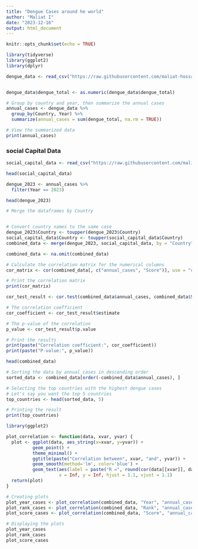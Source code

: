 ---
title: "Dengue Cases around he world"
author: "Maliat I"
date: "2023-12-16"
output: html_document
---

```{r setup, include=FALSE}
knitr::opts_chunk$set(echo = TRUE)
```

```{r}
library(tidyverse)
library(ggplot2)
library(dplyr)
```
```{r}

dengue_data <- read_csv("https://raw.githubusercontent.com/maliat-hossain/FileProcessing/main/National_AFGHANISTAN_20200501_20230501.csv")


dengue_data$dengue_total <- as.numeric(dengue_data$dengue_total)

# Group by country and year, then summarize the annual cases
annual_cases <- dengue_data %>%
  group_by(Country, Year) %>%
  summarize(annual_cases = sum(dengue_total, na.rm = TRUE))

# View the summarized data
print(annual_cases)

```
### social Capital Data
```{r}
social_capital_data <- read_csv("https://raw.githubusercontent.com/maliat-hossain/FileProcessing/main/social%20capital%20index.csv")
```
```{r}
head(social_capital_data)
```
```{r}
dengue_2023 <- annual_cases %>%
  filter(Year == 2023)

```

```{r}
head(dengue_2023)
```
```{r}
# Merge the dataframes by Country


# Convert country names to the same case 
dengue_2023$Country <- toupper(dengue_2023$Country)
social_capital_data$Country <- toupper(social_capital_data$Country)
combined_data <- merge(dengue_2023, social_capital_data, by = "Country", all = TRUE)

combined_data <- na.omit(combined_data)

# Calculate the correlation matrix for the numerical columns
cor_matrix <- cor(combined_data[, c("annual_cases", "Score")], use = "complete.obs", method = "pearson")

# Print the correlation matrix
print(cor_matrix)

```
```{r}
cor_test_result <- cor.test(combined_data$annual_cases, combined_data$Score, method = "pearson")

# The correlation coefficient
cor_coefficient <- cor_test_result$estimate

# The p-value of the correlation
p_value <- cor_test_result$p.value

# Print the results
print(paste("Correlation coefficient:", cor_coefficient))
print(paste("P-value:", p_value))

```
```{r}
head(combined_data)
```

```{r}
# Sorting the data by annual_cases in descending order
sorted_data <- combined_data[order(-combined_data$annual_cases), ]

# Selecting the top countries with the highest dengue cases
# Let's say you want the top 5 countries
top_countries <- head(sorted_data, 5)

# Printing the result
print(top_countries)

```
```{r}
library(ggplot2)

plot_correlation <- function(data, xvar, yvar) {
  plot <- ggplot(data, aes_string(x=xvar, y=yvar)) +
          geom_point() +
          theme_minimal() +
          ggtitle(paste("Correlation between", xvar, "and", yvar)) +
          geom_smooth(method='lm', color='blue') +
          geom_text(aes(label = paste("R =", round(cor(data[[xvar]], data[[yvar]], use="complete.obs"), 2))),
                    x = Inf, y = Inf, hjust = 1.1, vjust = 1.1)
  return(plot)
}

# Creating plots
plot_year_cases <- plot_correlation(combined_data, "Year", "annual_cases")
plot_rank_cases <- plot_correlation(combined_data, "Rank", "annual_cases")
plot_score_cases <- plot_correlation(combined_data, "Score", "annual_cases")

# Displaying the plots
plot_year_cases
plot_rank_cases
plot_score_cases



```

